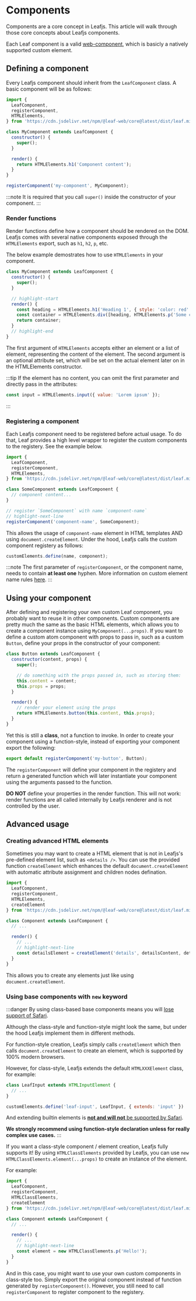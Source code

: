 # Components

Components are a core concept in Leafjs. This article will walk through those core concepts about Leafjs components.

Each Leaf component is a valid [web-component](https://developer.mozilla.org/en-US/docs/Web/Web_Components), which is basicly a natively supported custom element.

## Defining a component

Every Leafjs component should inherit from the `LeafComponent` class. A basic component will be as follows:

```js
import {
  LeafComponent,
  registerComponent,
  HTMLElements,
} from 'https://cdn.jsdelivr.net/npm/@leaf-web/core@latest/dist/leaf.min.js';

class MyComponent extends LeafComponent {
  constructor() {
    super();
  }

  render() {
    return HTMLElements.h1('Component content');
  }
}

registerComponent('my-component', MyComponent);
```

:::note
It is required that you call `super()` inside the constructor of your component.
:::

### Render functions

Render functions define how a component should be rendered on the DOM. Leafjs comes with several native components exposed through the `HTMLElements` export, such as `h1`, `h2`, `p`, etc.

The below example demostrates how to use `HTMLElements` in your component.

```js
class MyComponent extends LeafComponent {
  constructor() {
    super();
  }

  // highlight-start
  render() {
    const heading = HTMLElements.h1('Heading 1', { style: 'color: red' });
    const container = HTMLElements.div([heading, HTMLElements.p('Some content...')]);
    return container;
  }
  // highlight-end
}
```

The first argument of `HTMLElements` accepts either an element or a list of element, representing the content of the element. The second argument is an optional attribute set, which will be set on the actual element later on in the HTMLElements constructor.

:::tip
If the element has no content, you can omit the first parameter and directly pass in the attributes:

```js
const input = HTMLElements.input({ value: 'Lorem ipsum' });
```
:::

### Registering a component

Each Leafjs component need to be registered before actual usage. To do that, Leaf provides a high level wrapper to register the custom components to the registery. See the example below.

```js
import {
  LeafComponent,
  registerComponent,
  HTMLElements,
} from 'https://cdn.jsdelivr.net/npm/@leaf-web/core@latest/dist/leaf.min.js';

class SomeComponent extends LeafComponent {
  // component content...
}

// register `SomeComponent` with name `component-name`
// highlight-next-line
registerComponent('component-name', SomeComponent);
```

This allows the usage of `component-name` element in HTML templates AND using `document.createElement`. Under the hood, Leafjs calls the custom component registery as follows:

```js
customElements.define(name, component);
```

:::note
The first parameter of `registerComponent`, or the component name, needs to contain **at least one** hyphen. More information on custom element name rules [here](https://html.spec.whatwg.org/multipage/custom-elements.html#valid-custom-element-name).
:::

## Using your component

After defining and registering your own custom Leaf component, you probably want to reuse it in other components. Custom components are pretty much the same as the basic HTML elements, which allows you to create a component instance using `MyComponent(...props)`. If you want to define a custom atom component with props to pass in, such as a custom `Button`, define your props in the constructor of your component:

```js
class Button extends LeafComponent {
  constructor(content, props) {
    super();

    // do something with the props passed in, such as storing them:
    this.content = content;
    this.props = props;
  }

  render() {
    // render your element using the props
    return HTMLElements.button(this.content, this.props);
  }
}
```

Yet this is still a **class**, not a function to invoke. In order to create your component using a function-style, instead of exporting your component export the following:

```js
export default registerComponent('my-button', Button);
```

The `registerComponent` will define your component in the registery and return a generated function which will later instantiate your component using the arguments passed to the function.

**DO NOT** define your properties in the render function. This will not work: render functions are all called internally by Leafjs renderer and is not controlled by the user.

## Advanced usage

### Creating advanced HTML elements

Sometimes you may want to create a HTML element that is not in Leafjs's pre-defined element list, such as `<details />`. You can use the provided function `createElement` which enhances the default `document.createElement` with automatic attribute assignment and children nodes defination.

```js
import {
  LeafComponent,
  registerComponent,
  HTMLElements,
  createElement
} from 'https://cdn.jsdelivr.net/npm/@leaf-web/core@latest/dist/leaf.min.js';

class Component extends LeafComponent {
  // ...

  render() {
    // ...
    // highlight-next-line
    const detailsElement = createElement('details', detailsContent, detailsProps);
  }
}
```

This allows you to create any elements just like using `document.createElement`.

### Using base components with `new` keyword

:::danger
By using class-based base components means you will [lose support of Safari](https://lists.w3.org/Archives/Public/public-webapps/2013OctDec/1051.html).

Although the class-style and function-style might look the same, but under the hood Leafjs implement them in different methods.

For function-style creation, Leafjs simply calls `createElement` which then calls `document.createElement` to create an element, which is supported by 100% modern browsers.

However, for class-style, Leafjs extends the default `HTMLXXXElement` class, for example:

```js
class LeafInput extends HTMLInputElement {
  // ...
}

customElements.define('leaf-input', LeafInput, { extends: 'input' })
```

And extending builtin elements is [**not and will not** be supported by Safari](https://stackoverflow.com/a/72090672/13266491).

**We strongly recommend using function-style declaration unless for really complex use cases.**
:::

If you want a class-style component / element creation, Leafjs fully supports it! By using `HTMLClassElements` provided by Leafjs, you can use `new HTMLClassElements.element(...props)` to create an instance of the element.

For example:

```js
import {
  LeafComponent,
  registerComponent,
  HTMLClassElements,
  createElement
} from 'https://cdn.jsdelivr.net/npm/@leaf-web/core@latest/dist/leaf.min.js';

class Component extends LeafComponent {
  // ...

  render() {
    // ...
    // highlight-next-line
    const element = new HTMLClassElements.p('Hello!');
  }
}
```

And in this case, you might want to use your own custom components in class-style too. Simply export the original component instead of function generated by `registerComponent()`. However, you still need to call `registerComponent` to register component to the registery.
